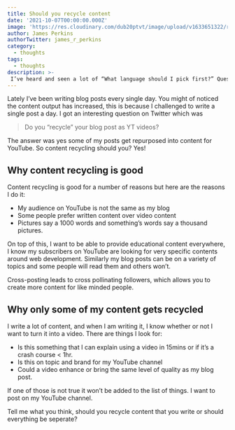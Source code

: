 ```yaml
---
title: Should you recycle content
date: '2021-10-07T00:00:00.000Z'
image: 'https://res.cloudinary.com/dub20ptvt/image/upload/v1633651322/roll_your_tweet_share_junohk.webp'
author: James Perkins
authorTwitter: james_r_perkins
category:
  - thoughts
tags:
  - thoughts
description: >-
 I’ve heard and seen a lot of “What language should I pick first?” Questions in my time as a developer. It’s an interesting question that I seem to have the opposite response to most.
---
```


Lately I’ve been writing blog posts every single day. You might of noticed the content output has increased, this is because I challenged to write a single post a day. I got an interesting question on Twitter which was

> Do you “recycle” your blog post as YT videos?

The answer was yes some of my posts get repurposed into content for YouTube. So content recycling should you? Yes!

## Why content recycling is good

Content recycling is good for a number of reasons but here are the reasons I do it:

- My audience on YouTube is not the same as my blog
- Some people prefer written content over video content
- Pictures say a 1000 words and something’s words say a thousand pictures.

On top of this, I want to be able to provide educational content everywhere, I know my subscribers on YouTube are looking for very specific contents around web development. Similarly my blog posts can be on a variety of topics and some people will read them and others won’t.

Cross-posting leads to cross pollinating followers, which allows you to create more content for like minded people.

## Why only some of my content gets recycled

I write a lot of content, and when I am writing it, I know whether or not I want to turn it into a video. There are things I look for:

- Is this something that I can explain using a video in 15mins or if it’s a crash course < 1hr.
- Is this on topic and brand for my YouTube channel
- Could a video enhance or bring the same level of quality as my blog post.

If one of those is not true it won’t be added to the list of things. I want to post on my YouTube channel.

Tell me what you think, should you recycle content that you write or should everything be seperate?